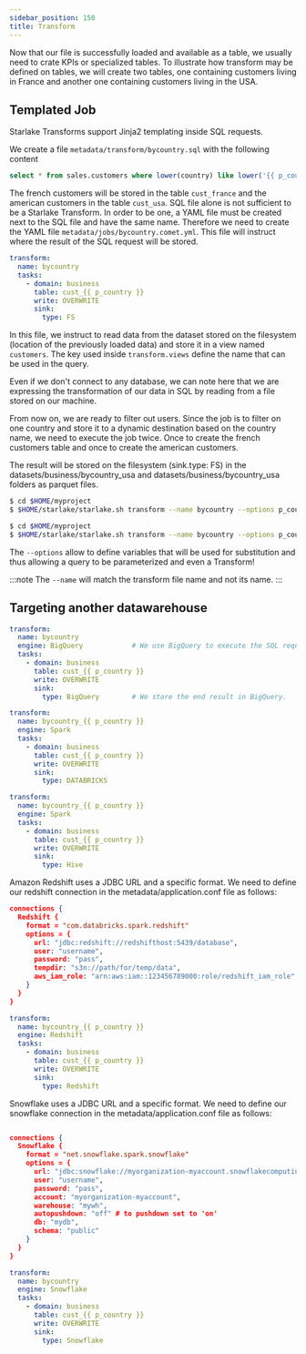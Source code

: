 ```yaml
---
sidebar_position: 150
title: Transform
---
```



Now that our file is successfully loaded and available as a table, we usually need to crate KPIs or specialized tables.
To illustrate how transform may be defined on tables, we will create two tables, one containing customers living in France
and another one containing customers living in the USA.


## Templated Job
Starlake Transforms support Jinja2 templating inside SQL requests.

We create a file `metadata/transform/bycountry.sql` with the following content

```SQL
select * from sales.customers where lower(country) like lower('{{ p_country }}')
```

The french customers will be stored in the table `cust_france` and the american customers in the table `cust_usa`.
SQL file alone is not sufficient to be a Starlake Transform.
In order to be one, a YAML file must be created next to the SQL file and have the same name.
Therefore we need to create the YAML file `metadata/jobs/bycountry.comet.yml`.
This file will instruct where the result of the SQL request will be stored.

```yaml
transform:
  name: bycountry
  tasks:
    - domain: business
      table: cust_{{ p_country }}
      write: OVERWRITE
      sink:
        type: FS

```

In this file, we instruct to read data from the dataset stored on the filesystem (location of the previously loaded data)
and store it in a view named `customers`. The key used inside `transform.views` define the name that can be used in the query.

Even if we don't connect to any database, we can note here that we are expressing the transformation of our data in SQL
by reading from a file stored on our machine.

From now on, we are ready to filter out users. Since the job is to filter on one country and store it to a dynamic destination based on the country name, we need to execute the job twice.
Once to create the french customers table and once to create the american customers.

The result will be stored on the filesystem (sink.type: FS) in the datasets/business/bycountry_usa and datasets/business/bycountry_usa
folders as parquet files.

<Tabs groupId="customers">
<TabItem value="france" label="French customers table">

```sh
$ cd $HOME/myproject
$ $HOME/starlake/starlake.sh transform --name bycountry --options p_country=France
```

</TabItem>
<TabItem value="usa" label="American customers table">

```sh
$ cd $HOME/myproject
$ $HOME/starlake/starlake.sh transform --name bycountry --options p_country=USA
```

</TabItem>
</Tabs>

The `--options` allow to define variables that will be used for substitution and thus allowing a query to be parameterized and even a Transform!

:::note
The `--name` will match the transform file name and not its name.
:::

## Targeting another datawarehouse


<Tabs groupId="warehouses">
<TabItem value="bq" label="BigQuery">

```yaml
transform:
  name: bycountry
  engine: BigQuery            # We use BigQuery to execute the SQL request. We could have used SPARK.
  tasks:
    - domain: business
      table: cust_{{ p_country }}
      write: OVERWRITE
      sink:
        type: BigQuery        # We store the end result in BigQuery.
```
</TabItem>
<TabItem value="databricks" label="Databricks">

```yaml
transform:
  name: bycountry_{{ p_country }}
  engine: Spark
  tasks:
    - domain: business
      table: cust_{{ p_country }}
      write: OVERWRITE
      sink:
        type: DATABRICKS
```

</TabItem>
<TabItem value="hive" label="Hive">

```yaml
transform:
  name: bycountry_{{ p_country }}
  engine: Spark
  tasks:
    - domain: business
      table: cust_{{ p_country }}
      write: OVERWRITE
      sink:
        type: Hive
```

</TabItem>
<TabItem value="redshift" label="Redshift">

Amazon Redshift uses a JDBC URL and a specific format. We need to define our redshift connection in the metadata/application.conf file as follows:

```json
connections {
  Redshift {
    format = "com.databricks.spark.redshift"
    options = {
      url: "jdbc:redshift://redshifthost:5439/database",
      user: "username",
      password: "pass",
      tempdir: "s3n://path/for/temp/data",
      aws_iam_role: "arn:aws:iam::123456789000:role/redshift_iam_role"
    }
  }
}
```

```yaml
transform:
  name: bycountry_{{ p_country }}
  engine: Redshift
  tasks:
    - domain: business
      table: cust_{{ p_country }}
      write: OVERWRITE
      sink:
        type: Redshift
```

</TabItem>
<TabItem value="snowflake" label="Snowflake">

Snowflake uses a JDBC URL and a specific format. We need to define our snowflake connection in the metadata/application.conf file as follows:

```json

connections {
  Snowflake {
    format = "net.snowflake.spark.snowflake"
    options = {
      url: "jdbc:snowflake://myorganization-myaccount.snowflakecomputing.com/",
      user: "username",
      password: "pass",
      account: "myorganization-myaccount",
      warehouse: "mywh",
      autopushdown: "off" # to pushdown set to 'on'
      db: "mydb",
      schema: "public"
    }
  }
}

```

```yaml
transform:
  name: bycountry
  engine: Snowflake
  tasks:
    - domain: business
      table: cust_{{ p_country }}
      write: OVERWRITE
      sink:
        type: Snowflake
```

</TabItem>

</Tabs>

